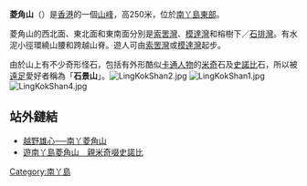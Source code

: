 {{Infobox Mountain
|名稱=菱角山
|照片=Ling Kok Shan.jpg
|照片說明 =
|海拔={{Convert|250|m|ft|0|link=on}}
|位置=[[香港|香港]][[南丫島|南丫島]]東部
|山脈=
|相對高度=
|座標={{coord|22.204352|N|114.137199|E}}
|地形圖=
|類別=
|年齡=
|最近噴發=
|首次登頂=
|攀登路線=
| pushpin_map = Hong Kong
| pushpin_map_caption = 菱角山的位置
| latd=22 |latm=12 |lats=15.67 |latNS=N
| longd=114 |longm=8 |longs=13.91 |longEW=E
}}
'''菱角山'''（{{lang-en|'''Ling Kok Shan'''}}）是[[香港|香港]]的一個[[山峰|山峰]]，高250米，位於[[南丫島|南丫島]][[東部|東部]]。

菱角山的西北面、東北面和東南面分別是[[索罟灣|索罟灣]]、[[模達灣|模達灣]]和榕樹下／[[石排灣_(南丫島)|石排灣]]。有水泥小徑環繞山腰和跨越山脊。遊人可由[[索罟灣|索罟灣]]或[[模達灣|模達灣]]起步。

由於山上有不少奇形怪石，包括有外形酷似[[卡通|卡通]][[人物|人物]]的[[米奇|米奇]]石及[[史諾比|史諾比]]石，所以被[[遠足|遠足]]愛好者稱為「'''石景山'''」。[[File:LingKokShan2.jpg|thumb]]
[[File:LingKokShan1.jpg|thumb]]
[[File:LingKokShan4.jpg|thumb]]

==站外鏈結==
*[https://web.archive.org/web/20030504185221/http://hk.geocities.com/outdoor1997/Lamma.htm 越野雄心──南丫菱角山]
*[http://ol.mingpao.com/cfm/prod23.cfm?File=20071207/prd01b/wga1.txt 遊南丫島菱角山　親米奇啜史諾比]

{{香港山峰}}
[[Category:南丫島|Category:南丫島]]